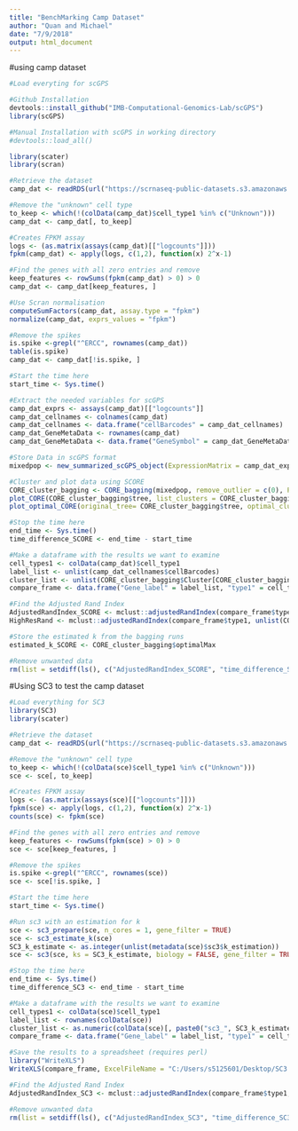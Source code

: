 ```yaml
---
title: "BenchMarking Camp Dataset"
author: "Quan and Michael"
date: "7/9/2018"
output: html_document
---
```



#using camp dataset
```r
#Load everyting for scGPS

#Github Installation
devtools::install_github("IMB-Computational-Genomics-Lab/scGPS")
library(scGPS)

#Manual Installation with scGPS in working directory
#devtools::load_all()

library(scater)
library(scran)

#Retrieve the dataset
camp_dat <- readRDS(url("https://scrnaseq-public-datasets.s3.amazonaws.com/scater-objects/camp2.rds"))

#Remove the "unknown" cell type
to_keep <- which(!(colData(camp_dat)$cell_type1 %in% c("Unknown")))
camp_dat <- camp_dat[, to_keep]

#Creates FPKM assay
logs <- (as.matrix(assays(camp_dat)[["logcounts"]]))
fpkm(camp_dat) <- apply(logs, c(1,2), function(x) 2^x-1)

#Find the genes with all zero entries and remove
keep_features <- rowSums(fpkm(camp_dat) > 0) > 0
camp_dat <- camp_dat[keep_features, ]

#Use Scran normalisation
computeSumFactors(camp_dat, assay.type = "fpkm")
normalize(camp_dat, exprs_values = "fpkm")

#Remove the spikes
is.spike <-grepl("^ERCC", rownames(camp_dat))
table(is.spike)
camp_dat <- camp_dat[!is.spike, ]

#Start the time here
start_time <- Sys.time()

#Extract the needed variables for scGPS
camp_dat_exprs <- assays(camp_dat)[["logcounts"]]
camp_dat_cellnames <- colnames(camp_dat)
camp_dat_cellnames <- data.frame("cellBarcodes" = camp_dat_cellnames)
camp_dat_GeneMetaData <- rownames(camp_dat)
camp_dat_GeneMetaData <- data.frame("GeneSymbol" = camp_dat_GeneMetaData)

#Store Data in scGPS format
mixedpop <- new_summarized_scGPS_object(ExpressionMatrix = camp_dat_exprs, GeneMetadata = camp_dat_GeneMetaData, CellMetadata = camp_dat_cellnames)

#Cluster and plot data using SCORE
CORE_cluster_bagging <- CORE_bagging(mixedpop, remove_outlier = c(0), PCA=FALSE, bagging_run = 20, subsample_proportion = .8)
plot_CORE(CORE_cluster_bagging$tree, list_clusters = CORE_cluster_bagging$Cluster)
plot_optimal_CORE(original_tree= CORE_cluster_bagging$tree, optimal_cluster = unlist(CORE_cluster_bagging$Cluster[CORE_cluster_bagging$optimal_index]), shift = -100)

#Stop the time here
end_time <- Sys.time()
time_difference_SCORE <- end_time - start_time

#Make a dataframe with the results we want to examine
cell_types1 <- colData(camp_dat)$cell_type1
label_list <- unlist(camp_dat_cellnames$cellBarcodes)
cluster_list <- unlist(CORE_cluster_bagging$Cluster[CORE_cluster_bagging$optimal_index])
compare_frame <- data.frame("Gene_label" = label_list, "type1" = cell_types1,"cluster" = cluster_list)

#Find the Adjusted Rand Index
AdjustedRandIndex_SCORE <- mclust::adjustedRandIndex(compare_frame$type1, compare_frame$cluster)
HighResRand <- mclust::adjustedRandIndex(compare_frame$type1, unlist(CORE_cluster_bagging$Cluster[1]))

#Store the estimated k from the bagging runs
estimated_k_SCORE <- CORE_cluster_bagging$optimalMax

#Remove unwanted data
rm(list = setdiff(ls(), c("AdjustedRandIndex_SCORE", "time_difference_SCORE", "estimated_k_SCORE", "HighResRand")))

```



#Using SC3 to test the camp dataset
```r
#Load everything for SC3
library(SC3)
library(scater)

#Retrieve the dataset
camp_dat <- readRDS(url("https://scrnaseq-public-datasets.s3.amazonaws.com/scater-objects/camp2.rds"))

#Remove the "unknown" cell type
to_keep <- which(!(colData(sce)$cell_type1 %in% c("Unknown")))
sce <- sce[, to_keep]

#Creates FPKM assay
logs <- (as.matrix(assays(sce)[["logcounts"]]))
fpkm(sce) <- apply(logs, c(1,2), function(x) 2^x-1)
counts(sce) <- fpkm(sce)

#Find the genes with all zero entries and remove
keep_features <- rowSums(fpkm(sce) > 0) > 0
sce <- sce[keep_features, ]

#Remove the spikes
is.spike <-grepl("^ERCC", rownames(sce))
sce <- sce[!is.spike, ]

#Start the time here
start_time <- Sys.time()

#Run sc3 with an estimation for k
sce <- sc3_prepare(sce, n_cores = 1, gene_filter = TRUE)
sce <- sc3_estimate_k(sce)
SC3_k_estimate <- as.integer(unlist(metadata(sce)$sc3$k_estimation))
sce <- sc3(sce, ks = SC3_k_estimate, biology = FALSE, gene_filter = TRUE, n_cores = 1)

#Stop the time here
end_time <- Sys.time()
time_difference_SC3 <- end_time - start_time

#Make a dataframe with the results we want to examine
cell_types1 <- colData(sce)$cell_type1
label_list <- rownames(colData(sce))
cluster_list <- as.numeric(colData(sce)[, paste0("sc3_", SC3_k_estimate, "_clusters")])
compare_frame <- data.frame("Gene_label" = label_list, "type1" = cell_types1, "cluster" = cluster_list)

#Save the results to a spreadsheet (requires perl)
library("WriteXLS")
WriteXLS(compare_frame, ExcelFileName = "C:/Users/s5125601/Desktop/SC3.xlsx")

#Find the Adjusted Rand Index
AdjustedRandIndex_SC3 <- mclust::adjustedRandIndex(compare_frame$type1, compare_frame$cluster)

#Remove unwanted data
rm(list = setdiff(ls(), c("AdjustedRandIndex_SC3", "time_difference_SC3", "SC3_k_estimate")))

```




